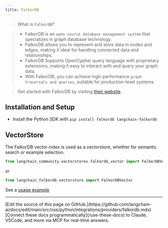 ```yaml
---
title: FalkorDB
---
```


>What is `FalkorDB`?

>- FalkorDB is an `open-source database management system` that specializes in graph database technology.
>- FalkorDB allows you to represent and store data in nodes and edges, making it ideal for handling connected data and relationships.
>- FalkorDB Supports OpenCypher query language with proprietary extensions, making it easy to interact with and query your graph data.
>- With FalkorDB, you can achieve high-performance `graph traversals and queries`, suitable for production-level systems.

>Get started with FalkorDB by visiting [their website](https://docs.falkordb.com/).

## Installation and Setup

- Install the Python SDK with `pip install falkordb langchain-falkordb`

## VectorStore

The FalkorDB vector index is used as a vectorstore,
whether for semantic search or example selection.

```python
from langchain_community.vectorstores.falkordb_vector import FalkorDBVector
```

or

```python
from langchain_falkordb.vectorstore import FalkorDBVector
```

See a [usage example](/oss/python/integrations/vectorstores/falkordbvector.ipynb)

---

<Callout icon="pen-to-square" iconType="regular">
    [Edit the source of this page on GitHub.](https://github.com/langchain-ai/docs/edit/main/src/oss/python/integrations/providers/falkordb.mdx)
</Callout>
<Tip icon="terminal" iconType="regular">
    [Connect these docs programmatically](/use-these-docs) to Claude, VSCode, and more via MCP for    real-time answers.
</Tip>
